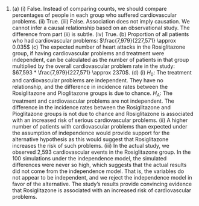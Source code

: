 1. \(a) (i) False. Instead of comparing counts, we should compare percentages of people in each group who suffered cardiovascular problems. (ii) True. (iii) False. Association does not imply causation. We cannot infer a causal relationship based on an observational study. The difference from part (ii) is subtle. (iv) True. (b) Proportion of all patients who had cardiovascular problems: $\frac{7,979}{227,571} \approx 0.035$ (c) The expected number of heart attacks in the Rosiglitazone group, if having cardiovascular problems and treatment were independent, can be calculated as the number of patients in that group multiplied by the overall cardiovascular problem rate in the study: $67,593 * \frac{7,979}{227,571} \approx 2370$. (d) (i) $H_0$: The treatment and cardiovascular problems are independent. They have no relationship, and the difference in incidence rates between the Rosiglitazone and Pioglitazone groups is due to chance. $H_A$: The treatment and cardiovascular problems are not independent. The difference in the incidence rates between the Rosiglitazone and Pioglitazone groups is not due to chance and Rosiglitazone is associated with an increased risk of serious cardiovascular problems. (ii) A higher number of patients with cardiovascular problems than expected under the assumption of independence would provide support for the alternative hypothesis as this would suggest that Rosiglitazone increases the risk of such problems. (iii) In the actual study, we observed 2,593 cardiovascular events in the Rosiglitazone group. In the 100 simulations under the independence model, the simulated differences were never so high, which suggests that the actual results did not come from the independence model. That is, the variables do not appear to be independent, and we reject the independence model in favor of the alternative. The study's results provide convincing evidence that Rosiglitazone is associated with an increased risk of cardiovascular problems.
